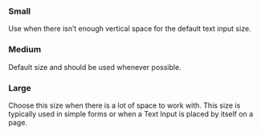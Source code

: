 
<ComponentStatus component="pie-input" />

<Meta of={InputStories} />

### Small

Use when there isn’t enough vertical space for the default text input size.

<Canvas of={InputStories.Small} />


### Medium

Default size and should be used whenever possible.

<Canvas of={InputStories.Medium} />


### Large

Choose this size when there is a lot of space to work with. This size is typically used in simple forms or when a Text Input is placed by itself on a page.

<Canvas of={InputStories.Large} />
